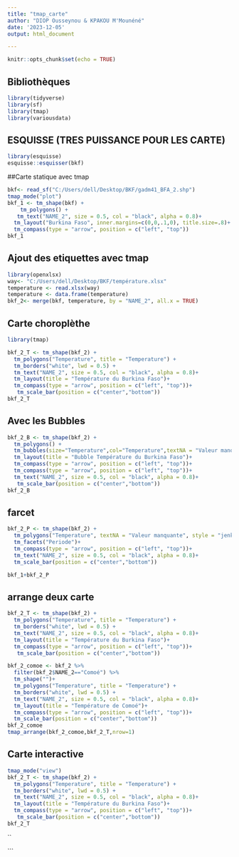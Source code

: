 ---
title: "tmap_carte"
author: "DIOP Ousseynou & KPAKOU M'Mounéné"
date: '2023-12-05'
output: html_document

---

```{r setup, include=FALSE,warning=FALSE}
knitr::opts_chunk$set(echo = TRUE)
```

## Bibliothèques

```{r,warning=FALSE}
library(tidyverse)
library(sf)
library(tmap)
library(variousdata)
```

## ESQUISSE (TRES PUISSANCE POUR LES CARTE)
```{r}
library(esquisse)
esquisse::esquisser(bkf)
```


##Carte statique avec tmap
```{r,warning=FALSE}
bkf<- read_sf("C:/Users/dell/Desktop/BKF/gadm41_BFA_2.shp")
tmap_mode("plot")
bkf_1 <- tm_shape(bkf) + 
    tm_polygons() + 
   tm_text("NAME_2", size = 0.5, col = "black", alpha = 0.8)+
  tm_layout("Burkina Faso", inner.margins=c(0,0,.1,0), title.size=.8)+
  tm_compass(type = "arrow", position = c("left", "top")) 
bkf_1


```


## Ajout des etiquettes avec tmap

```{r,warning=FALSE}
library(openxlsx)
way<- "C:/Users/dell/Desktop/BKF/température.xlsx"
temperature <- read.xlsx(way)
temperature <- data.frame(temperature)
bkf_2<- merge(bkf, temperature, by = "NAME_2", all.x = TRUE)
```

## Carte choroplèthe

```{r,warning=FALSE}
library(tmap)

bkf_2_T <- tm_shape(bkf_2) + 
  tm_polygons("Temperature", title = "Temperature") +
  tm_borders("white", lwd = 0.5) +
  tm_text("NAME_2", size = 0.5, col = "black", alpha = 0.8)+
  tm_layout(title = "Température du Burkina Faso")+
  tm_compass(type = "arrow", position = c("left", "top"))+
   tm_scale_bar(position = c("center","bottom"))
bkf_2_T 
```
## Avec les Bubbles
```{r,warning=FALSE}
bkf_2_B <- tm_shape(bkf_2) + 
  tm_polygons() +
  tm_bubbles(size="Temperature",col="Temperature",textNA = "Valeur manquante")+
  tm_layout(title = "Bubble Température du Burkina Faso")+
  tm_compass(type = "arrow", position = c("left", "top"))+
  tm_compass(type = "arrow", position = c("left", "top"))+
  tm_text("NAME_2", size = 0.5, col = "black", alpha = 0.8)+
   tm_scale_bar(position = c("center","bottom"))
bkf_2_B
```
## farcet 

```{r,warning=FALSE}
bkf_2_P <- tm_shape(bkf_2) + 
  tm_polygons("Temperature", textNA = "Valeur manquante", style = "jenks") +
  tm_facets("Periode")+
  tm_compass(type = "arrow", position = c("left", "top"))+
  tm_text("NAME_2", size = 0.5, col = "black", alpha = 0.8)+
  tm_scale_bar(position = c("center","bottom"))

bkf_1+bkf_2_P
```
## arrange deux carte
```{r}
bkf_2_T <- tm_shape(bkf_2) + 
  tm_polygons("Temperature", title = "Temperature") +
  tm_borders("white", lwd = 0.5) +
  tm_text("NAME_2", size = 0.5, col = "black", alpha = 0.8)+
  tm_layout(title = "Température du Burkina Faso")+
  tm_compass(type = "arrow", position = c("left", "top"))+
   tm_scale_bar(position = c("center","bottom"))

bkf_2_comoe <- bkf_2 %>%
  filter(bkf_2$NAME_2=="Comoé") %>%
  tm_shape("")+
  tm_polygons("Temperature", title = "Temperature") +
  tm_borders("white", lwd = 0.5) +
  tm_text("NAME_2", size = 0.5, col = "black", alpha = 0.8)+
  tm_layout(title = "Température de Comoé")+
  tm_compass(type = "arrow", position = c("left", "top"))+
  tm_scale_bar(position = c("center","bottom"))
bkf_2_comoe
tmap_arrange(bkf_2_comoe,bkf_2_T,nrow=1)
```
## Carte interactive
```{r}
tmap_mode("view")
bkf_2_T <- tm_shape(bkf_2) + 
  tm_polygons("Temperature", title = "Temperature") +
  tm_borders("white", lwd = 0.5) +
  tm_text("NAME_2", size = 0.5, col = "black", alpha = 0.8)+
  tm_layout(title = "Température du Burkina Faso")+
  tm_compass(type = "arrow", position = c("left", "top"))+
   tm_scale_bar(position = c("center","bottom"))
bkf_2_T
```


``

```





